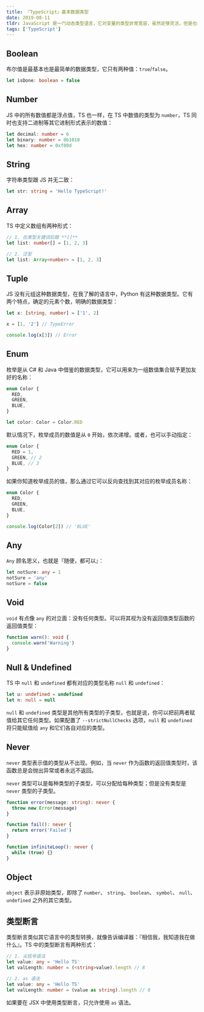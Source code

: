 ```yaml
---
title: 『TypeScript』基本数据类型
date: 2019-08-11
tldr: JavaScript 是一门动态类型语言，它对变量的类型非常宽容，虽然足够灵活，但是也埋下了一些『坏代码』的味道。 而 TypeScript 中添加的类型系统，让 JS 拥有了静态类型检查系统，强大且灵活。
tags: ['TypeScript']
---
```


## Boolean

布尔值是最基本也是最简单的数据类型，它只有两种值：`true`/`false`。

```ts
let isDone: boolean = false
```

## Number

JS 中的所有数值都是浮点值，TS 也一样，在 TS 中数值的类型为 `number`，TS 同时也支持二进制等其它进制形式表示的数值：

```ts
let decimal: number = 6
let binary: number = 0b1010
let hex: number = 0xf00d
```

## String

字符串类型跟 JS 并无二致：

```ts
let str: string = 'Hello TypeScript!'
```

## Array

TS 中定义数组有两种形式：

```ts
// 1. 在类型关键词后跟 **[]**
let list: number[] = [1, 2, 3]

// 2. 泛型
let list: Array<number> = [1, 2, 3]
```

## Tuple

JS 没有元组这种数据类型，在我了解的语言中，Python 有这种数据类型。它有两个特点，确定的元素个数，明确的数据类型：

```ts
let x: [string, number] = ['1', 2]

x = [1, '2'] // TypeError

console.log(x[3]) // Error
```

## Enum

枚举是从 C# 和 Java 中借鉴的数据类型，它可以用来为一组数值集合赋予更加友好的名称：

```ts
enum Color {
  RED,
  GREEN,
  BLUE,
}

let color: Color = Color.RED
```

默认情况下，枚举成员的数值是从 `0` 开始，依次递增。或者，也可以手动指定：

```ts
enum Color {
  RED = 1,
  GREEN, // 2
  BLUE, // 3
}
```

如果你知道枚举成员的值，那么通过它可以反向查找到其对应的枚举成员名称：

```ts
enum Color {
  RED,
  GREEN,
  BLUE,
}

console.log(Color[2]) // 'BLUE'
```

## Any

`Any` 顾名思义，也就是『随便，都可以』：

```ts
let notSure: any = 1
notSure = 'any'
notSure = false
```

## Void

`void` 有点像 `any` 的对立面：没有任何类型。可以将其视为没有返回值类型函数的返回值类型：

```ts
function warn(): void {
  console.warn('Warning')
}
```

## Null & Undefined

TS 中 `null` 和 `undefined` 都有对应的类型名称 `null` 和 `undefined`：

```ts
let u: undefined = undefined
let n: null = null
```

`null` 和 `undefined` 类型是其他所有类型的子类型，也就是说，你可以把前两者赋值给其它任何类型。如果配置了 `--strictNullChecks` 选项，`null` 和 `undefined` 将只能赋值给 `any` 和它们各自对应的类型。

## Never

`never` 类型表示值的类型从不出现。例如，当 `never` 作为函数的返回值类型时，该函数总是会抛出异常或者永远不返回。

`never` 类型可以是每种类型的子类型，可以分配给每种类型；但是没有类型是 `never` 类型的子类型。

```ts
function error(message: string): never {
  throw new Error(message)
}

function fail(): never {
  return error('Failed')
}

function infiniteLoop(): never {
  while (true) {}
}
```

## Object

`object` 表示非原始类型，即除了 `number`、 `string`、 `boolean`、 `symbol`、 `null`、 `undefined` 之外的其它类型。

## 类型断言

类型断言类似其它语言中的类型转换，就像告诉编译器：『相信我，我知道我在做什么』。TS 中的类型断言有两种形式：

```ts
// 1. 尖括号语法
let value: any = 'Hello TS'
let valLength: number = (<string>value).length // 8

// 2. as 语法
let value: any = 'Hello TS'
let valLength: number = (value as string).length // 8
```

如果要在 JSX 中使用类型断言，只允许使用 `as` 语法。
